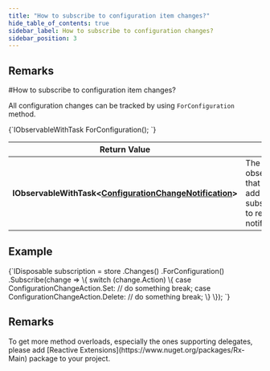 ---
title: "How to subscribe to configuration item changes?"
hide_table_of_contents: true
sidebar_label: How to subscribe to configuration changes?
sidebar_position: 3
---




## Remarks
<LanguageSwitcher supportedLanguages={supportedLanguages} />
<LanguageContent language="csharp">
#How to subscribe to configuration item changes?

All configuration changes can be tracked by using `ForConfiguration` method.



<TabItem value="for_configuration_1" label="for_configuration_1">
<CodeBlock language="csharp">
{`IObservableWithTask<ConfigurationChangeNotification> ForConfiguration();
`}
</CodeBlock>
</TabItem>


| Return Value | |
| ------------- | ------------- |
| **IObservableWithTask&lt;[ConfigurationChangeNotification](../../../glossary/configuration-change-notification.mdx)&gt;** | The observable that allows to add subscriptions to received notifications |

## Example

<TabItem value="for_configuration_2" label="for_configuration_2">
<CodeBlock language="csharp">
{`IDisposable subscription = store
	.Changes()
	.ForConfiguration()
	.Subscribe(change =>
	\{
		switch (change.Action)
		\{
			case ConfigurationChangeAction.Set:
				// do something
				break;
			case ConfigurationChangeAction.Delete:
				// do something
				break;
		\}
	\});
`}
</CodeBlock>
</TabItem>

## Remarks

<Admonition type="info" title="">
To get more method overloads, especially the ones supporting delegates, please add [Reactive Extensions](https://www.nuget.org/packages/Rx-Main) package to your project.
</Admonition>

</LanguageContent>

<!---

-->